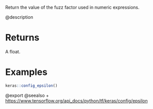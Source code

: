 Return the value of the fuzz factor used in numeric expressions.

@description

# Returns
A float.

# Examples
```r
keras::config_epsilon()
```

@export
@seealso
+ <https://www.tensorflow.org/api_docs/python/tf/keras/config/epsilon>
